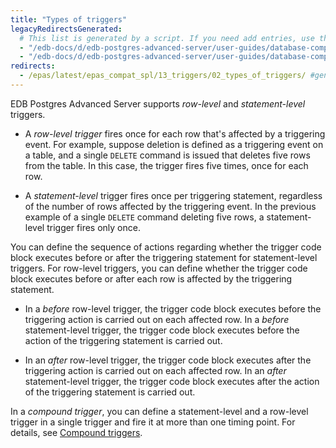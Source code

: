 ```yaml
---
title: "Types of triggers"
legacyRedirectsGenerated:
  # This list is generated by a script. If you need add entries, use the `legacyRedirects` key.
  - "/edb-docs/d/edb-postgres-advanced-server/user-guides/database-compatibility-for-oracle-developers-guide/9.6/Database_Compatibility_for_Oracle_Developers_Guide_v9.6.1.084.html"
  - "/edb-docs/d/edb-postgres-advanced-server/user-guides/database-compatibility-for-oracle-developers-guide/9.5/Database_Compatibility_for_Oracle_Developers_Guide.1.178.html"
redirects:
  - /epas/latest/epas_compat_spl/13_triggers/02_types_of_triggers/ #generated for docs/epas/reorg-role-use-case-mode
---
```


<div id="types_of_triggers" class="registered_link"></div>

EDB Postgres Advanced Server supports *row-level* and *statement-level* triggers. 

- A *row-level trigger* fires once for each row that's affected by a triggering event. For example, suppose deletion is defined as a triggering event on a table, and a single `DELETE` command is issued that deletes five rows from the table. In this case, the trigger fires five times, once for each row.

- A *statement-level* trigger fires once per triggering statement, regardless of the number of rows affected by the triggering event. In the previous example of a single `DELETE` command deleting five rows, a statement-level trigger fires only once.

You can define the sequence of actions regarding whether the trigger code block executes before or after the triggering statement for statement-level triggers. For row-level triggers, you can define whether the trigger code block executes before or after each row is affected by the triggering statement.

- In a *before* row-level trigger, the trigger code block executes before the triggering action is carried out on each affected row. In a *before* statement-level trigger, the trigger code block executes before the action of the triggering statement is carried out.

- In an *after* row-level trigger, the trigger code block executes after the triggering action is carried out on each affected row. In an *after* statement-level trigger, the trigger code block executes after the action of the triggering statement is carried out.

In a *compound trigger*, you can define a statement-level and a row-level trigger in a single trigger and fire it at more than one timing point. For details, see [Compound triggers](06_compound_triggers/#compound_triggers).
